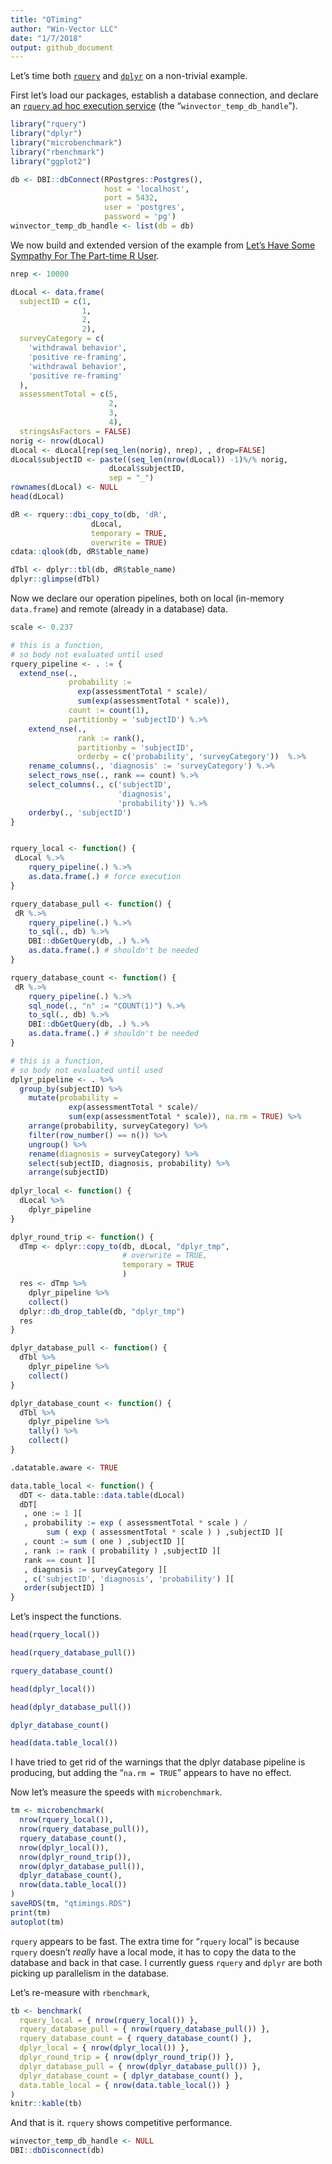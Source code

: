 ```yaml
---
title: "QTiming"
author: "Win-Vector LLC"
date: "1/7/2018"
output: github_document
---
```


Let's time both [`rquery`](https://winvector.github.io/rquery/) and [`dplyr`]( https://CRAN.R-project.org/package=dplyr) on a non-trivial example.  

First let's load our
packages, establish a database connection, and declare an [`rquery` ad hoc execution service](https://winvector.github.io/rquery/articles/AdHocQueries.html) (the "`winvector_temp_db_handle`").

```r
library("rquery")
library("dplyr")
library("microbenchmark")
library("rbenchmark")
library("ggplot2")

db <- DBI::dbConnect(RPostgres::Postgres(),
                     host = 'localhost',
                     port = 5432,
                     user = 'postgres',
                     password = 'pg')
winvector_temp_db_handle <- list(db = db)
```

We now build and extended version of the example from [Let’s Have Some Sympathy For The Part-time R User](http://www.win-vector.com/blog/2017/08/lets-have-some-sympathy-for-the-part-time-r-user/).

```r
nrep <- 10000

dLocal <- data.frame(
  subjectID = c(1,                   
                1,
                2,                   
                2),
  surveyCategory = c(
    'withdrawal behavior',
    'positive re-framing',
    'withdrawal behavior',
    'positive re-framing'
  ),
  assessmentTotal = c(5,                 
                      2,
                      3,                  
                      4),
  stringsAsFactors = FALSE)
norig <- nrow(dLocal)
dLocal <- dLocal[rep(seq_len(norig), nrep), , drop=FALSE]
dLocal$subjectID <- paste((seq_len(nrow(dLocal)) -1)%/% norig,
                      dLocal$subjectID, 
                      sep = "_")
rownames(dLocal) <- NULL
head(dLocal)

dR <- rquery::dbi_copy_to(db, 'dR',
                  dLocal,
                  temporary = TRUE, 
                  overwrite = TRUE)
cdata::qlook(db, dR$table_name)

dTbl <- dplyr::tbl(db, dR$table_name)
dplyr::glimpse(dTbl)
```

Now we declare our operation pipelines, both on local (in-memory `data.frame`) and
remote (already in a database) data.

```r
scale <- 0.237

# this is a function, 
# so body not evaluated until used
rquery_pipeline <- . := {
  extend_nse(.,
             probability :=
               exp(assessmentTotal * scale)/
               sum(exp(assessmentTotal * scale)),
             count := count(1),
             partitionby = 'subjectID') %.>%
    extend_nse(.,
               rank := rank(),
               partitionby = 'subjectID',
               orderby = c('probability', 'surveyCategory'))  %.>%
    rename_columns(., 'diagnosis' := 'surveyCategory') %.>%
    select_rows_nse(., rank == count) %.>%
    select_columns(., c('subjectID', 
                        'diagnosis', 
                        'probability')) %.>%
    orderby(., 'subjectID') 
}


rquery_local <- function() {
 dLocal %.>% 
    rquery_pipeline(.) %.>%
    as.data.frame(.) # force execution
}

rquery_database_pull <- function() {
 dR %.>% 
    rquery_pipeline(.) %.>% 
    to_sql(., db) %.>% 
    DBI::dbGetQuery(db, .) %.>%
    as.data.frame(.) # shouldn't be needed
}

rquery_database_count <- function() {
 dR %.>% 
    rquery_pipeline(.) %.>% 
    sql_node(., "n" := "COUNT(1)") %.>% 
    to_sql(., db) %.>% 
    DBI::dbGetQuery(db, .) %.>%
    as.data.frame(.) # shouldn't be needed
}

# this is a function, 
# so body not evaluated until used
dplyr_pipeline <- . %>%
  group_by(subjectID) %>%
    mutate(probability =
             exp(assessmentTotal * scale)/
             sum(exp(assessmentTotal * scale)), na.rm = TRUE) %>%
    arrange(probability, surveyCategory) %>%
    filter(row_number() == n()) %>%
    ungroup() %>%
    rename(diagnosis = surveyCategory) %>%
    select(subjectID, diagnosis, probability) %>%
    arrange(subjectID)
  
dplyr_local <- function() {
  dLocal %>% 
    dplyr_pipeline
}

dplyr_round_trip <- function() {
  dTmp <- dplyr::copy_to(db, dLocal, "dplyr_tmp",
                         # overwrite = TRUE,
                         temporary = TRUE
                         )
  res <- dTmp %>% 
    dplyr_pipeline %>%
    collect()
  dplyr::db_drop_table(db, "dplyr_tmp")
  res
}

dplyr_database_pull <- function() {
  dTbl %>% 
    dplyr_pipeline %>%
    collect()
}

dplyr_database_count <- function() {
  dTbl %>% 
    dplyr_pipeline %>%
    tally() %>%
    collect()
}

.datatable.aware <- TRUE

data.table_local <- function() {
  dDT <- data.table::data.table(dLocal)
  dDT[
   , one := 1 ][
   , probability := exp ( assessmentTotal * scale ) / 
        sum ( exp ( assessmentTotal * scale ) ) ,subjectID ][
   , count := sum ( one ) ,subjectID ][
   , rank := rank ( probability ) ,subjectID ][
   rank == count ][
   , diagnosis := surveyCategory ][
   , c('subjectID', 'diagnosis', 'probability') ][
   order(subjectID) ]
}

```

Let's inspect the functions.

```r
head(rquery_local())

head(rquery_database_pull())

rquery_database_count()

head(dplyr_local())

head(dplyr_database_pull())

dplyr_database_count()

head(data.table_local())
```

I have tried to get rid of the warnings that
the dplyr database pipeline is producing, but adding the "`na.rm = TRUE`" appears to have no effect.

Now let's measure the speeds with `microbenchmark`.

```r
tm <- microbenchmark(
  nrow(rquery_local()),
  nrow(rquery_database_pull()),
  rquery_database_count(),
  nrow(dplyr_local()),
  nrow(dplyr_round_trip()),
  nrow(dplyr_database_pull()),
  dplyr_database_count(),
  nrow(data.table_local())
)
saveRDS(tm, "qtimings.RDS")
print(tm)
autoplot(tm)
```

`rquery` appears to be fast.  The extra time for "`rquery` local" is because `rquery`
doesn't *really* have a local mode, it has to copy the data to the database and back
in that case.  I currently guess `rquery` and `dplyr` are both picking up parallelism 
in the database.

Let's re-measure with `rbenchmark`,

```r
tb <- benchmark(
  rquery_local = { nrow(rquery_local()) },
  rquery_database_pull = { nrow(rquery_database_pull()) },
  rquery_database_count = { rquery_database_count() },
  dplyr_local = { nrow(dplyr_local()) },
  dplyr_round_trip = { nrow(dplyr_round_trip()) },
  dplyr_database_pull = { nrow(dplyr_database_pull()) },
  dplyr_database_count = { dplyr_database_count() },
  data.table_local = { nrow(data.table_local()) }
)
knitr::kable(tb)
```

And that is it.  `rquery` shows competitive performance.

```r
winvector_temp_db_handle <- NULL
DBI::dbDisconnect(db)
```
